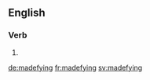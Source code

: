 ==English==

===Verb===
{{head|en|present participle}}

# {{present participle of|madefy|lang=en|nocat=1}}

[[de:madefying]]
[[fr:madefying]]
[[sv:madefying]]